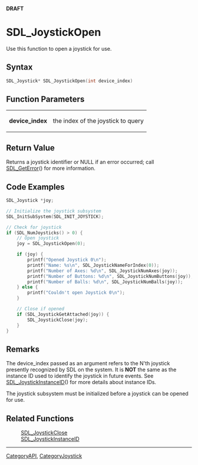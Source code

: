 <span color="red">'''DRAFT'''</span>

= SDL_JoystickOpen =
Use this function to open a joystick for use.


== Syntax ==
<syntaxhighlight lang='c++'>
SDL_Joystick* SDL_JoystickOpen(int device_index)
</syntaxhighlight>

== Function Parameters ==
{|
|'''device_index'''
|the index of the joystick to query
|}

== Return Value ==
Returns a joystick identifier or NULL if an error occurred; call [[SDL_GetError]]() for more information.

== Code Examples ==
<syntaxhighlight lang='c++'>
SDL_Joystick *joy;

// Initialize the joystick subsystem
SDL_InitSubSystem(SDL_INIT_JOYSTICK);

// Check for joystick
if (SDL_NumJoysticks() > 0) {
    // Open joystick
    joy = SDL_JoystickOpen(0);

    if (joy) {
        printf("Opened Joystick 0\n");
        printf("Name: %s\n", SDL_JoystickNameForIndex(0));
        printf("Number of Axes: %d\n", SDL_JoystickNumAxes(joy));
        printf("Number of Buttons: %d\n", SDL_JoystickNumButtons(joy));
        printf("Number of Balls: %d\n", SDL_JoystickNumBalls(joy));
    } else {
        printf("Couldn't open Joystick 0\n");
    }

    // Close if opened
    if (SDL_JoystickGetAttached(joy)) {
        SDL_JoystickClose(joy);
    }
}
</syntaxhighlight>

== Remarks ==
The device_index passed as an argument refers to the N'th joystick presently recognized by SDL on the system.  It is '''NOT''' the same as the instance ID used to identify the joystick in future events.  See [[SDL_JoystickInstanceID]]() for more details about instance IDs.

The joystick subsystem must be initialized before a joystick can be opened for use.

== Related Functions ==
:[[SDL_JoystickClose]]
:[[SDL_JoystickInstanceID]]

<!-- <span style="color: green;">There are a number of functions that list this one as a RF based on the old wiki. Do we want them all to be reciprocated here?</span> -->

----
[[CategoryAPI]], [[CategoryJoystick]]
